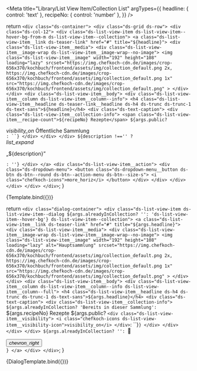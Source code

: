 
<Meta title="Library/List View Item/Collection List"
  argTypes={{
    headline: { control: 'text' },
    recipeNo: { control: 'number' },
  }}
/>

  return `
    <div class="ds-container">
      <div class="ds-grid ds-row">
        <div class="ds-col-12">
          <div class="ds-list-view-item ds-list-view-item--hover-bg-from-m ds-list-view-item--collection">
            <a class="ds-list-view-item__link ds-teaser-link" href="#" title="${headline}">
              <div class="ds-list-view-item__media">
                <div class="ds-list-view-item__image-wrap ds-list-view-item__image-wrap--no-image">
                <img class="ds-list-view-item__image"
                  width="192" height="108"
                  loading="lazy"
                  srcset="https://img.chefkoch-cdn.de/images/crop-656x370/kochbuch/frontend/assets/img/collection_default.png 2x,
                  https://img.chefkoch-cdn.de/images/crop-656x370/kochbuch/frontend/assets/img/collection_default.png 1x" 
                  src="https://img.chefkoch-cdn.de/images/crop-656x370/kochbuch/frontend/assets/img/collection_default.png"
                  >
                </div>
              </div>
              <div class="ds-list-view-item__body">
                <div class="ds-list-view-item__column ds-list-view-item__column--info">
                  <h4 class="ds-list-view-item__headline ds-teaser-link__headline ds-h4 ds-trunc ds-trunc-1 ds-text-sans">${headline}</h4>
                  <div class="ds-text-caption">
                    <div class="ds-list-view-item__collection-info">
                      <span class="ds-list-view-item__recipe-count">${recipeNo} Rezepte</span>
                      ${args.public? `<div class="ds-list-view-item__visibility">
                        <i class="chefkoch-icons ds-list-view-item__visibility-icon">visibility_on</i>
                        <span class="ds-list-view-item__visibility-text ds-from-s">Öffentliche Sammlung</span>
                      </div>`: ``}
                    </div>
                  </div>
                </div>
                ${description !=='' ?
                `<div class="ds-list-view-item__column ds-list-view-item__column--note">
                  <div class="ds-text-toggle">
                    <i class="ds-text-toggle__icon chefkoch-icons">list_expand</i>
                    <p class="ds-text-toggle__text ds-text-caption ${descriptionClass}">&bdquo;${description}&rdquo;</p>
                  </div>
                </div>`: ''}
              </div>
            </a>
            <div class="ds-list-view-item__action">
              <div class="ds-dropdown-menu">
                <button class="ds-dropdown-menu__button ds-btn ds-btn--round ds-btn--action-menu ds-btn--size-s">
                  <i class="chefkoch-icons">more_horiz</i>
                </button>
              </div>
            </div>
          </div>
        </div>
      </div>
    </div>`;
}

<Canvas>
  <Story name="Collection List Item" args={{
    headline: 'Hauptsammlung',
    recipeNo: 10000,
    public: true,
    description: 'Das ist eine Hauptsammlung mit einem mehrzeiligen Text, der die Sammlung beschreibt. Wofür sie da ist, was drin ist, etc.',
    descriptionClass: 'ds-trunc ds-trunc-3'
  }}>
    {Template.bind({})}
  </Story>
</Canvas>


  return `
    <div class="dialog-container">
          <div class="ds-list-view-item ds-list-view-item--dialog ${args.alreadyInCollection? '': 'ds-list-view-item--hover-bg'} ds-list-view-item--collection">
            <a class="ds-list-view-item__link ds-teaser-link" href="#" title="${args.headline}">
              <div class="ds-list-view-item__media">
                <div class="ds-list-view-item__image-wrap ds-list-view-item__image-wrap--no-image">
                <img class="ds-list-view-item__image"
                  width="192" height="108"
                  loading="lazy"
                  alt="Hauptsammlung"
                  srcset="https://img.chefkoch-cdn.de/images/crop-656x370/kochbuch/frontend/assets/img/collection_default.png 2x,
                  https://img.chefkoch-cdn.de/images/crop-656x370/kochbuch/frontend/assets/img/collection_default.png 1x" 
                  src="https://img.chefkoch-cdn.de/images/crop-656x370/kochbuch/frontend/assets/img/collection_default.png"
                  >
                </div>
              </div>
              <div class="ds-list-view-item__body">
                <div class="ds-list-view-item__column ds-list-view-item__column--info ds-list-view-item__column--full">
                  <h4 class="ds-list-view-item__headline ds-h4 ds-trunc ds-trunc-1 ds-text-sans">${args.headline}</h4>
                  <div class="ds-text-caption">
                    <div class="ds-list-view-item__collection-info">
                      ${args.alreadyInCollection? 'Bereits in dieser Sammlung': `
                      <span class="ds-list-view-item__recipe-count">${args.recipeNo} Rezepte</span>
                      ${args.public? `<div class="ds-list-view-item__visibility">
                        <i class="chefkoch-icons ds-list-view-item__visibility-icon">visibility_on</i>
                      </div>`: ``}`}
                    </div>
                  </div>
                </div>
              </div>
              ${args.alreadyInCollection? '': `
              <div class="ds-list-view-item__action">
                <button class="ds-btn ds-btn--round ds-btn--size-s ds-text-corporate-green">
                  <i class="ds-btn__icon chefkoch-icons">chevron_right</i>
                </button>
              </div>
              `}
            </a>
          </div>
    </div>`;
}


<Canvas>
  <Story name="Collection List Item in Dialog" args={{
    headline: 'Hauptsammlung',
    recipeNo: 10000,
    public: true,
    alreadyInCollection: false,
  }}
  >
    {DialogTemplate.bind({})}
  </Story>
</Canvas>